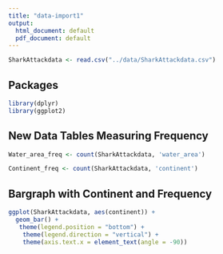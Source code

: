 ```yaml
---
title: "data-import1"
output:
  html_document: default
  pdf_document: default
---
```


```r
SharkAttackdata <- read.csv("../data/SharkAttackdata.csv")
```

## Packages

```r
library(dplyr)
library(ggplot2)
```


## New Data Tables Measuring Frequency

```r
Water_area_freq <- count(SharkAttackdata, 'water_area')
```

```r
Continent_freq <- count(SharkAttackdata, 'continent')
```

## Bargraph with Continent and Frequency

```r
ggplot(SharkAttackdata, aes(continent)) +
  geom_bar() +
   theme(legend.position = "bottom") +
    theme(legend.direction = "vertical") +
    theme(axis.text.x = element_text(angle = -90))
```

